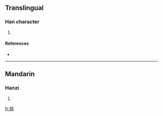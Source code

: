 ==Translingual==

===Han character===
{{Han char|rn=38|rad=女|as=09|sn=12|four=|canj=女卜廿木 (VYTD)}}

# {{defn|Han|sort=女09}}

====References====
* {{Han ref|kx=0266.220|dkj=06483|dj=0533.260|hdz=21068.110|uh=5A87|ud=23175}}

----

==Mandarin==

===Hanzi===
{{cmn-hanzi|pin=[[qīn]] ([[qin1]])|wg=ch'in<sup>1</sup>}}

# {{defn|Mandarin}}

[[fr:媇]]